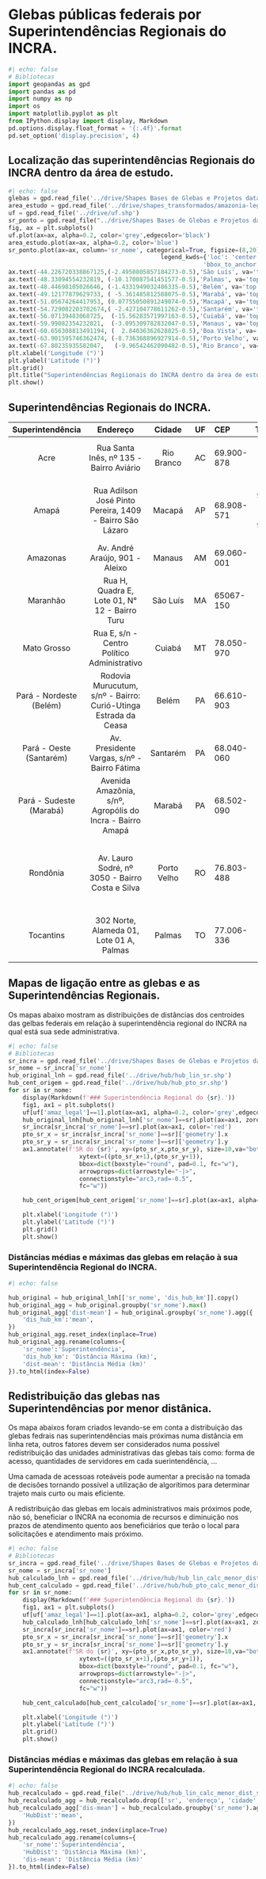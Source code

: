 # Glebas públicas federais por Superintendências Regionais do INCRA.

```python
#| echo: false
# Bibliotecas
import geopandas as gpd
import pandas as pd
import numpy as np
import os
import matplotlib.pyplot as plt
from IPython.display import display, Markdown
pd.options.display.float_format = '{:.4f}'.format
pd.set_option('display.precision', 4)
```

## Localização das superintendências Regionais do INCRA dentro da área de estudo.

```python
#| echo: false
glebas = gpd.read_file('../drive/Shapes Bases de Glebas e Projetos data 01.03.23/tab_glebas_federais.shp')
area_estudo = gpd.read_file('../drive/shapes_transformados/amazonia-legal-com-maranhao.shp')
uf = gpd.read_file('../drive/uf.shp')
sr_ponto = gpd.read_file("../drive/Shapes Bases de Glebas e Projetos data 01.03.23/sr_incra.shp")
fig, ax = plt.subplots()
uf.plot(ax=ax, alpha=0.2, color='grey',edgecolor='black')
area_estudo.plot(ax=ax, alpha=0.2, color='blue')
sr_ponto.plot(ax=ax, column='sr_nome', categorical=True, figsize=(8,20), legend=True, zorder=2,
                                           legend_kwds={'loc': 'center left',
                                                       'bbox_to_anchor':(1,0.5)})
ax.text(-44.226720338867125,(-2.4950805857184273-0.5),'São Luís', va='top', ha='center')
ax.text(-48.33094554232819, (-10.170087541451577-0.5),'Palmas', va='top', ha='center')
ax.text(-48.44698105026646, (-1.4331949032486335-0.5),'Belém', va='top', ha='center')
ax.text(-49.12177879629733, ( -5.361485812588075-0.5),'Marabá', va='top', ha='center')
ax.text(-51.05674264417953, (0.07755050891249074-0.5),'Macapá', va='top', ha='center')
ax.text(-54.729082203702674,( -2.427104778611262-0.5),'Santarém', va='top', ha='center')
ax.text(-56.07139483068725,  (-15.56283571997163-0.5),'Cuiabá', va='top', ha='center')
ax.text(-59.99082354232821,  (-3.095309782832047-0.5),'Manaus', va='top', ha='center')
ax.text(-60.656308813491194, (  2.84036362628825-0.5),'Boa Vista', va='top', ha='center')
ax.text(-63.901595746362474, (-8.736368896927914-0.5),'Porto Velho', va='top', ha='center')
ax.text(-67.80235935582047,   (-9.96542462090482-0.5),'Rio Branco', va='top', ha='center')
plt.xlabel('Longitude (°)')
plt.ylabel('Latitude (°)')
plt.grid()
plt.title("Superintendências Regiionais do INCRA dentro da área de estudo")
plt.show()
```

## Superintendências Regionais do INCRA.

| Superintendência         | Endereço                                                        | Cidade      | UF | CEP        | Telefone                             |
|:------------------------:|:---------------------------------------------------------------:|:------------:|:---:|:-----------|:-------------------------------------:|:----------------------------------------:|
| Acre                    | Rua Santa Inês, nº 135 - Bairro Aviário                         | Rio Branco  | AC   | 69.900-878 | (68) 3214-3013/ 3086                 |
| Amapá                   | Rua Adilson José Pinto Pereira, 1409 - Bairro São Lázaro        | Macapá      | AP   | 68.908-571 | (96) 99107-6937 e (96) 98101-3828    |
| Amazonas                | Av. André Araújo, 901 - Aleixo                                  | Manaus      | AM   | 69.060-001 | (92) 3194-1303                       |
| Maranhão                | Rua H, Quadra E, Lote 01, N° 12 - Bairro Turu                   | São Luís    | MA   | 65067-150  | (98) 3878-7450                       |
| Mato Grosso             | Rua E, s/n - Centro Político Administrativo                     | Cuiabá      | MT   | 78.050-970 | (65) 3644-1104                       |
| Pará - Nordeste (Belém) | Rodovia Murucutum, s/nº - Bairro: Curió-Utinga Estrada da Ceasa | Belém       | PA   | 66.610-903 | (91) 3202-3820                       |
| Pará - Oeste (Santarém) | Av. Presidente Vargas, s/nº - Bairro Fátima                     | Santarém    | PA   | 68.040-060 | (93) 3523-1296                       |
| Pará - Sudeste (Marabá) | Avenida Amazônia, s/nº, Agropólis do Incra - Bairro Amapá       | Marabá      | PA   | 68.502-090 | (94) 3324-1752                       |
| Rondônia                | Av. Lauro Sodré, nº 3050 - Bairro Costa e Silva                 | Porto Velho | RO   | 76.803-488 | (69) 3229-1545 (69) 3229-1691 / 1876 |
| Tocantins               | 302 Norte, Alameda 01, Lote 01 A, Palmas                        | Palmas      | TO   | 77.006-336 | (63) 3219-5200/ 5201/ 5240           |

## Mapas de ligação entre as glebas e as Superintendências Regionais.

Os mapas abaixo mostram as distribuições de distâncias dos centroides das gelbas federais em relação à superintendência regional do INCRA na qual está sua sede administrativa.

:::{.column-body-outset}
```python
#| echo: false
# Bibliotecas
sr_incra = gpd.read_file('../drive/Shapes Bases de Glebas e Projetos data 01.03.23/sr_incra.shp')
sr_nome = sr_incra['sr_nome']
hub_original_lnh = gpd.read_file('../drive/hub/hub_lin_sr.shp')
hub_cent_origem = gpd.read_file('../drive/hub/hub_pto_sr.shp')
for sr in sr_nome:
    display(Markdown(f'### Superintendência Regional do {sr}.'))
    fig1, ax1 = plt.subplots()
    uf[uf['amaz_legal']==1].plot(ax=ax1, alpha=0.2, color='grey',edgecolor='black')
    hub_original_lnh[hub_original_lnh['sr_nome']==sr].plot(ax=ax1, zorder=1, aspect=1)
    sr_incra[sr_incra['sr_nome']==sr].plot(ax=ax1, color='red')
    pto_sr_x = sr_incra[sr_incra['sr_nome']==sr]['geometry'].x
    pto_sr_y = sr_incra[sr_incra['sr_nome']==sr]['geometry'].y
    ax1.annotate(f'SR do {sr}', xy=(pto_sr_x,pto_sr_y), size=10,va="bottom", ha="left",
                    xytext=((pto_sr_x+1),(pto_sr_y+1)),
                    bbox=dict(boxstyle="round", pad=0.1, fc="w"),
                    arrowprops=dict(arrowstyle="-|>",
                    connectionstyle="arc3,rad=-0.5",
                    fc="w"))

    hub_cent_origem[hub_cent_origem['sr_nome']==sr].plot(ax=ax1, alpha=0.2, color='orange', marker='+', zorder=1, aspect=1)

    plt.xlabel('Longitude (°)')
    plt.ylabel('Latitude (°)')
    plt.grid()
    plt.show()
```
:::


### Distâncias médias e máximas das glebas em relação à sua Superintendência Regional do INCRA.

:::{.table-center}
```python
#| echo: false

hub_original = hub_original_lnh[['sr_nome', 'dis_hub_km']].copy()
hub_original_agg = hub_original.groupby('sr_nome').max()
hub_original_agg['dist-mean'] = hub_original.groupby('sr_nome').agg({
    'dis_hub_km':'mean',
})
hub_original_agg.reset_index(inplace=True)
hub_original_agg.rename(columns={
    'sr_nome':'Superintendência',
    'dis_hub_km': 'Distância Máxima (km)',
    'dist-mean': 'Distância Média (km)'
}).to_html(index=False)
```
:::

## Redistribuição das glebas nas Superintendências por menor distânica.

Os mapa abaixos foram criados levando-se em conta a distribuição das glebas fedrais nas superintendências mais próximas numa distância em linha reta, outros fatores devem ser considerados numa possível redistribuição das unidades administrativas das glebas tais como: forma de acesso, quantidades de servidores em cada suerintendência, ...

Uma camada de acessoas roteáveis pode aumentar a precisão na tomada de decisões tornando possível a utilização de algorítimos para determinar trajeto mais curto ou mais eficiente.

A redistribuição das glebas em locais administrativos mais próximos pode, não só, beneficiar o INCRA na economia de recursos e diminuição nos prazos de atendimento quento aos beneficiários que terão o local para solicitações e atendimento mais próximo.

:::{.column-body-outset}
```python
#| echo: false
# Bibliotecas
sr_incra = gpd.read_file('../drive/Shapes Bases de Glebas e Projetos data 01.03.23/sr_incra.shp')
sr_nome = sr_incra['sr_nome']
hub_calculado_lnh = gpd.read_file('../drive/hub/hub_lin_calc_menor_dist_sr.shp')
hub_cent_calculado = gpd.read_file('../drive/hub/hub_pto_calc_menor_dist_sr.shp')
for sr in sr_nome:
    display(Markdown(f'### Superintendência Regional do {sr}.'))
    fig1, ax1 = plt.subplots()
    uf[uf['amaz_legal']==1].plot(ax=ax1, alpha=0.2, color='grey',edgecolor='black')
    hub_calculado_lnh[hub_calculado_lnh['sr_nome']==sr].plot(ax=ax1, zorder=1, aspect=1)
    sr_incra[sr_incra['sr_nome']==sr].plot(ax=ax1, color='red')
    pto_sr_x = sr_incra[sr_incra['sr_nome']==sr]['geometry'].x
    pto_sr_y = sr_incra[sr_incra['sr_nome']==sr]['geometry'].y
    ax1.annotate(f'SR do {sr}', xy=(pto_sr_x,pto_sr_y), size=10,va="bottom", ha="left",
                    xytext=((pto_sr_x+1),(pto_sr_y+1)),
                    bbox=dict(boxstyle="round", pad=0.1, fc="w"),
                    arrowprops=dict(arrowstyle="-|>",
                    connectionstyle="arc3,rad=-0.5",
                    fc="w"))

    hub_cent_calculado[hub_cent_calculado['sr_nome']==sr].plot(ax=ax1, alpha=0.2, color='orange', marker='+', zorder=1, aspect=1)

    plt.xlabel('Longitude (°)')
    plt.ylabel('Latitude (°)')
    plt.grid()
    plt.show()
```
:::

### Distâncias médias e máximas das glebas em relação à sua Superintendência Regional do INCRA recalculada.

:::{.table-center}
```python
#| echo: false
hub_recalculado = gpd.read_file("../drive/hub/hub_lin_calc_menor_dist_sr.shp")
hub_recalculado_agg = hub_recalculado.drop(['sr', 'endereço', 'cidade', 'uf', 'cep', 'tel', 'local', 'nome_gleba', 'nome_comp','uf_nome', 'geometry'], axis=1).copy().groupby('sr_nome').max()
hub_recalculado_agg['dis-mean'] = hub_recalculado.groupby('sr_nome').agg({
    'HubDist':'mean',
})
hub_recalculado_agg.reset_index(inplace=True)
hub_recalculado_agg.rename(columns={
    'sr_nome':'Superintendência',
    'HubDist': 'Distância Máxima (km)',
    'dis-mean': 'Distância Média (km)'
}).to_html(index=False)
```
:::